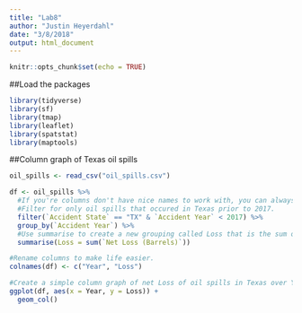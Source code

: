 ```yaml
---
title: "Lab8"
author: "Justin Heyerdahl"
date: "3/8/2018"
output: html_document
---
```


```r
knitr::opts_chunk$set(echo = TRUE)
```

##Load the packages
```r
library(tidyverse)
library(sf)
library(tmap)
library(leaflet)
library(spatstat)
library(maptools)
```

##Column graph of Texas oil spills
```r
oil_spills <- read_csv("oil_spills.csv")

df <- oil_spills %>%
  #If you're columns don't have nice names to work with, you can always just bound the name with ' ', or start typing the column name and it'll come up as an option, and R will add ' ' for you.
  #Filter for only oil spills that occured in Texas prior to 2017.
  filter(`Accident State` == "TX" & `Accident Year` < 2017) %>%
  group_by(`Accident Year`) %>%
  #Use summarise to create a new grouping called Loss that is the sum of 'Net Loss (Barrels)'.
  summarise(Loss = sum(`Net Loss (Barrels)`))

#Rename columns to make life easier.
colnames(df) <- c("Year", "Loss")

#Create a simple column graph of net Loss of oil spills in Texas over Years 2010 - 2016.
ggplot(df, aes(x = Year, y = Loss)) +
  geom_col()
```



